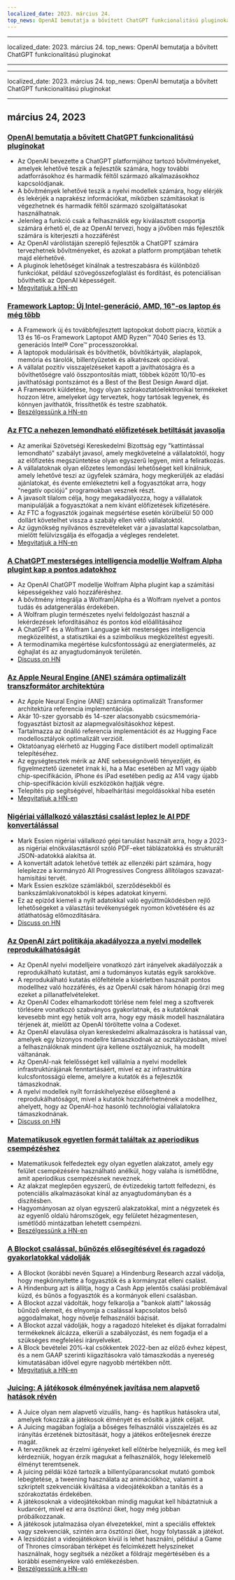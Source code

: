 ```yaml
---
localized_date: 2023. március 24.
top_news: OpenAI bemutatja a bővített ChatGPT funkcionalitású pluginokat
---
```


---

localized_date: 2023. március 24.
top_news: OpenAI bemutatja a bővített ChatGPT funkcionalitású pluginokat

---

---

localized_date: 2023. március 24.
top_news: OpenAI bemutatja a bővített ChatGPT funkcionalitású pluginokat

---



<CallToAction />

<Steps>

## március 24, 2023

### [OpenAI bemutatja a bővített ChatGPT funkcionalitású pluginokat](https://openai.com/blog/chatgpt-plugins)

- Az OpenAI bevezette a ChatGPT platformjához tartozó bővítményeket, amelyek lehetővé teszik a fejlesztők számára, hogy további adatforrásokhoz és harmadik féltől származó alkalmazásokhoz kapcsolódjanak.
- A bővítmények lehetővé teszik a nyelvi modellek számára, hogy elérjék és lekérjék a naprakész információkat, miközben számításokat is végezhetnek és harmadik féltől származó szolgáltatásokat használhatnak.
- Jelenleg a funkció csak a felhasználók egy kiválasztott csoportja számára érhető el, de az OpenAI tervezi, hogy a jövőben más fejlesztők számára is kiterjeszti a hozzáférést
- Az OpenAI várólistáján szereplő fejlesztők a ChatGPT számára tervezhetnek bővítményeket, és azokat a platform promptjában tehetik majd elérhetővé.
- A pluginok lehetőséget kínálnak a testreszabásra és különböző funkciókat, például szövegösszefoglalást és fordítást, és potenciálisan bővíthetik az OpenAI képességeit.
- [Megvitatjuk a HN-en](http://news.ycombinator.com/item?id=35277677)

### [Framework Laptop: Új Intel-generáció, AMD, 16"-os laptop és még több](https://frame.work/)

- A Framework új és továbbfejlesztett laptopokat dobott piacra, köztük a 13 és 16-os Framework Laptopot AMD Ryzen™ 7040 Series és 13. generációs Intel® Core™ processzorokkal.
- A laptopok modulárisak és bővíthetők, bővítőkártyák, alaplapok, memória és tárolók, billentyűzetek és alkatrészek opcióival.
- A vállalat pozitív visszajelzéseket kapott a javíthatóságra és a bővíthetőségre való összpontosítás miatt, többek között 10/10-es javíthatósági pontszámot és a Best of the Best Design Award díjat.
- A Framework küldetése, hogy olyan szórakoztatóelektronikai termékeket hozzon létre, amelyeket úgy terveztek, hogy tartósak legyenek, és könnyen javíthatók, frissíthetők és testre szabhatók.
- [Beszélgessünk a HN-en](http://news.ycombinator.com/item?id=35277660)

### [Az FTC a nehezen lemondható előfizetések betiltását javasolja](https://www.theverge.com/2023/3/23/23652373/ftc-click-to-cancel-subscription-service-dark-patterns-ban)

- Az amerikai Szövetségi Kereskedelmi Bizottság egy "kattintással lemondható" szabályt javasol, amely megkövetelné a vállalatoktól, hogy az előfizetés megszüntetése olyan egyszerű legyen, mint a feliratkozás.
- A vállalatoknak olyan előzetes lemondási lehetőséget kell kínálniuk, amely lehetővé teszi az ügyfelek számára, hogy megkerüljék az eladási ajánlatokat, és évente emlékeztetni kell a fogyasztókat arra, hogy "negatív opciójú" programokban vesznek részt.
- A javasolt tilalom célja, hogy megakadályozza, hogy a vállalatok manipulálják a fogyasztókat a nem kívánt előfizetések kifizetésére.
- Az FTC a fogyasztók jogainak megsértése esetén körülbelül 50 000 dollárt követelhet vissza a szabály ellen vétő vállalatoktól.
- Az ügynökség nyilvános észrevételeket vár a javaslattal kapcsolatban, mielőtt felülvizsgálja és elfogadja a végleges rendeletet.
- [Megvitatjuk a HN-en](http://news.ycombinator.com/item?id=35274519)

### [A ChatGPT mesterséges intelligencia modellje Wolfram Alpha plugint kap a pontos adatokhoz](https://writings.stephenwolfram.com/2023/03/chatgpt-gets-its-wolfram-superpowers/)

- Az OpenAI ChatGPT modellje Wolfram Alpha plugint kap a számítási képességekhez való hozzáféréshez.
- A bővítmény integrálja a Wolfram|Alpha és a Wolfram nyelvet a pontos tudás és adatgenerálás érdekében.
- A Wolfram plugin természetes nyelvi feldolgozást használ a lekérdezések lefordításához és pontos kód előállításához
- A ChatGPT és a Wolfram Language két mesterséges intelligencia megközelítést, a statisztikai és a szimbolikus megközelítést egyesíti.
- A termodinamika megértése kulcsfontosságú az energiatermelés, az éghajlat és az anyagtudományok területén.
- [Discuss on HN](http://news.ycombinator.com/item?id=35277925)

### [Az Apple Neural Engine (ANE) számára optimalizált transzformátor architektúra](https://github.com/apple/ml-ane-transformers)

- Az Apple Neural Engine (ANE) számára optimalizált Transformer architektúra referencia implementációja.
- Akár 10-szer gyorsabb és 14-szer alacsonyabb csúcsmemória-fogyasztást biztosít az alapmegvalósításokhoz képest.
- Tartalmazza az önálló referencia implementációt és az Hugging Face modellosztályok optimalizált verzióit.
- Oktatóanyag elérhető az Hugging Face distilbert modell optimalizált telepítéséhez.
- Az egységtesztek mérik az ANE sebességnövelő tényezőjét, és figyelmeztető üzenetet írnak ki, ha a Mac esetében az M1 vagy újabb chip-specifikáción, iPhone és iPad esetében pedig az A14 vagy újabb chip-specifikáción kívüli eszközökön hajtják végre.
- Telepítés pip segítségével, hibaelhárítási megoldásokkal hiba esetén
- [Megvitatjuk a HN-en](http://news.ycombinator.com/item?id=35282325)

### [Nigériai vállalkozó választási csalást leplez le AI PDF konvertálással](https://markessien.com/posts/drama_of_transcription/)

- Mark Essien nigériai vállalkozó gépi tanulást használt arra, hogy a 2023-as nigériai elnökválasztásról szóló PDF-eket táblázatokká és strukturált JSON-adatokká alakítsa át.
- A konvertált adatok lehetővé tették az ellenzéki párt számára, hogy leleplezze a kormányzó All Progressives Congress állítólagos szavazat-hamisítási tervét.
- Mark Essien eszköze számlákból, szerződésekből és bankszámlakivonatokból is képes adatokat kinyerni.
- Ez az epizód kiemeli a nyílt adatokkal való együttműködésben rejlő lehetőségeket a választási tevékenységek nyomon követésére és az átláthatóság előmozdítására.
- [Discuss on HN](http://news.ycombinator.com/item?id=35272227)

### [Az OpenAI zárt politikája akadályozza a nyelvi modellek reprodukálhatóságát](https://aisnakeoil.substack.com/p/openais-policies-hinder-reproducible)

- Az OpenAI nyelvi modelljeire vonatkozó zárt irányelvek akadályozzák a reprodukálható kutatást, ami a tudományos kutatás egyik sarokköve.
- A reprodukálható kutatás előfeltétele a kísérletben használt pontos modellhez való hozzáférés, és az OpenAI csak három hónapig őrzi meg ezeket a pillanatfelvételeket.
- Az OpenAI Codex elhamarkodott törlése nem felel meg a szoftverek törlésére vonatkozó szabványos gyakorlatnak, és a kutatóknak kevesebb mint egy hetük volt arra, hogy egy másik modell használatára térjenek át, mielőtt az OpenAI töröltette volna a Codexet.
- Az OpenAI elavulása olyan kereskedelmi alkalmazásokra is hatással van, amelyek egy bizonyos modellre támaszkodnak az osztályozásban, mivel a felhasználóknak mindent újra kellene osztályozniuk, ha modellt váltanának.
- Az OpenAI-nak felelősséget kell vállalnia a nyelvi modellek infrastruktúrájának fenntartásáért, mivel ez az infrastruktúra kulcsfontosságú eleme, amelyre a kutatók és a fejlesztők támaszkodnak.
- A nyelvi modellek nyílt forráskihelyezése elősegítené a reprodukálhatóságot, mivel a kutatók hozzáférhetnének a modellhez, ahelyett, hogy az OpenAI-hoz hasonló technológiai vállalatokra támaszkodnának.
- [Discuss on HN](http://news.ycombinator.com/item?id=35269304)

### [Matematikusok egyetlen formát találtak az aperiodikus csempézéshez](https://www.newscientist.com/article/2365363-mathematicians-discover-shape-that-can-tile-a-wall-and-never-repeat/)

- Matematikusok felfedeztek egy olyan egyetlen alakzatot, amely egy felület csempézésére használható anélkül, hogy valaha is ismétlődne, amit aperiodikus csempézésnek neveznek.
- Az alakzat meglepően egyszerű, de évtizedekig tartott felfedezni, és potenciális alkalmazásokat kínál az anyagtudományban és a díszítésben.
- Hagyományosan az olyan egyszerű alakzatokkal, mint a négyzetek és az egyenlő oldalú háromszögek, egy felületet hézagmentesen, ismétlődő mintázatban lehetett csempézni.
- [Beszélgessünk a HN-en](http://news.ycombinator.com/item?id=35273707)

### [A Blockot csalással, bűnözés elősegítésével és ragadozó gyakorlatokkal vádolják](https://hindenburgresearch.com/block/)

- A Blockot (korábbi nevén Square) a Hindenburg Research azzal vádolja, hogy megkönnyítette a fogyasztók és a kormányzat elleni csalást.
- A Hindenburg azt is állítja, hogy a Cash App jelentős csalási problémával küzd, és bűnös a fogyasztók és a kormányok elleni csalásban.
- A Blockot azzal vádolták, hogy felkarolja a "bankok alatti" lakosság bűnöző elemeit, és elnyomja a csalással kapcsolatos belső aggodalmakat, hogy növelje felhasználói bázisát.
- A Blockot azzal vádolják, hogy a ragadozó hiteleket és díjakat forradalmi termékeknek álcázza, elkerüli a szabályozást, és nem fogadja el a szükséges megfelelési irányelveket.
- A Block bevételei 20%-kal csökkentek 2022-ben az előző évhez képest, és a nem GAAP szerinti kiigazításokra való támaszkodás a nyereség kimutatásában idővel egyre nagyobb mértékben nőtt.
- [Megvitatjuk a HN-en](http://news.ycombinator.com/item?id=35273782)

### [Juicing: A játékosok élményének javítása nem alapvető hatások révén](https://garden.bradwoods.io/notes/design/juice)

- A Juice olyan nem alapvető vizuális, hang- és haptikus hatásokra utal, amelyek fokozzák a játékosok élményét és erősítik a játék céljait.
- A Juicing magában foglalja a bőséges felhasználói visszajelzés és az irányítás érzetének biztosítását, hogy a játékos erőteljesnek érezze magát.
- A tervezőknek az érzelmi igényeket kell előtérbe helyezniük, és meg kell kérdezniük, hogyan érzik magukat a felhasználók, hogy lélekemelő élményt teremtsenek.
- A juicing példái közé tartozik a billentyűparancsokat mutató gombok lebegtetése, a tweening használata az animációkhoz, valamint a szkriptelt szekvenciák kiváltása a videojátékokban a tanítás és a szórakoztatás érdekében.
- A játékosoknak a videojátékokban mindig magukat kell hibáztatniuk a kudarcért, mivel ez arra ösztönzi őket, hogy még jobban próbálkozzanak.
- A játékosok jutalmazása olyan élvezetekkel, mint a speciális effektek vagy szekvenciák, szintén arra ösztönzi őket, hogy folytassák a játékot.
- A lezsidózást a videojátékokon kívül is lehet használni, például a Game of Thrones címsorában térképet és felcímkézett helyszíneket használnak, hogy segítsék a nézőket a földrajz megértésében és a korábbi eseményekre való emlékezésben.
- [Beszélgessünk a HN-en](http://news.ycombinator.com/item?id=35273139)

</Steps>
